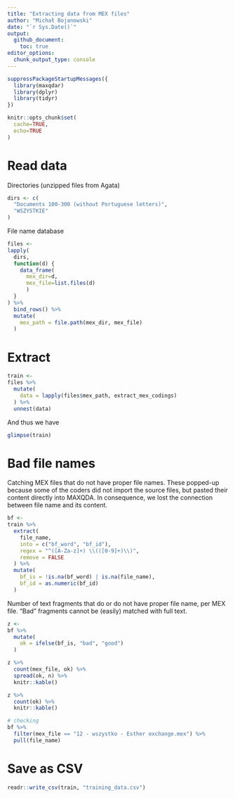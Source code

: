 ```yaml
---
title: "Extracting data from MEX files"
author: "Michał Bojanowski"
date: "`r Sys.Date()`"
output:
  github_document:
    toc: true
editor_options: 
  chunk_output_type: console
---
```



```r
suppressPackageStartupMessages({
  library(maxqdar)
  library(dplyr)
  library(tidyr)
})

knitr::opts_chunk$set(
  cache=TRUE,
  echo=TRUE
)
```



# Read data

Directories (unzipped files from Agata)

```r
dirs <- c(
  "Documents 100-300 (without Portuguese letters)",
  "WSZYSTKIE"
)
```

File name database

```r
files <- 
lapply(
  dirs,
  function(d) {
    data_frame(
      mex_dir=d, 
      mex_file=list.files(d)
      )
  }
) %>%
  bind_rows() %>%
  mutate(
    mex_path = file.path(mex_dir, mex_file)
  )
```


# Extract

```r
train <-
files %>%
  mutate(
    data = lapply(files$mex_path, extract_mex_codings)
  ) %>%
  unnest(data) 
```

And thus we have

```r
glimpse(train)
```



# Bad file names

Catching MEX files that do not have proper file names. These popped-up because some of the coders did not import the source files, but pasted their content directly into MAXQDA. In consequence, we lost the connection between file name and its content.

```r
bf <-
train %>%
  extract(
    file_name,
    into = c("bf_word", "bf_id"),
    regex = "^([A-Za-z]+) \\(([0-9]+)\\)",
    remove = FALSE
  ) %>%
  mutate(
    bf_is = !is.na(bf_word) | is.na(file_name),
    bf_id = as.numeric(bf_id)
  )
```

Number of text fragments that do or do not have proper file name, per MEX file. "Bad" fragments cannot be (easily) matched with full text.

```r
z <-
bf %>%
  mutate(
    ok = ifelse(bf_is, "bad", "good")
  )

z %>%
  count(mex_file, ok) %>%
  spread(ok, n) %>%
  knitr::kable()

z %>%
  count(ok) %>%
  knitr::kable()
```


```r
# checking 
bf %>%
  filter(mex_file == "12 - wszystko - Esther exchange.mex") %>%
  pull(file_name)
```



























# Save as CSV

```r
readr::write_csv(train, "training_data.csv")
```
